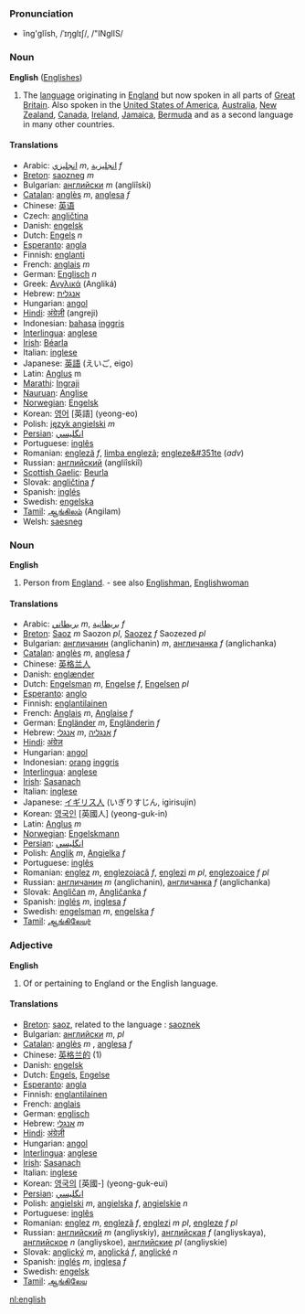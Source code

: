 ===Pronunciation===
*ĭng'glĭsh, /ˈɪŋglɪʃ/, /"INglIS/

===Noun===
'''English''' ([[Englishes]])

# The [[language]] originating in [[w:England|England]] but now spoken in all parts of [[Great Britain]].  Also spoken in the [[United States of America]], [[Australia]], [[New Zealand]], [[Canada]], [[Ireland]], [[Jamaica]], [[Bermuda]] and as a second language in many other countries.

====Translations====
*Arabic: [[انجليزي]] ''m'', [[انجليزية]] ''f''
*[[Breton]]: [[saozneg]] ''m''
*Bulgarian: [[английски]] ''m'' (angli&icirc;ski)
*[[Catalan]]: [[anglès]] ''m'', [[anglesa]] ''f''
*Chinese: [[英语]]
*Czech: [[angličtina]]
*Danish: [[engelsk]]
*Dutch: [[Engels]] ''n''
*[[Esperanto]]: [[angla]]
*Finnish: [[englanti]]
*French: [[anglais]] ''m''
*German: [[Englisch]] ''n''
*Greek: [[Αγγλικά]] (Anglik&aacute;)
*Hebrew: [[אנגלית]]
*Hungarian: [[angol]]
*[[Hindi]]: [[अंग्रेज़ी]] (angreji)
*Indonesian: [[bahasa]] [[inggris]]
*[[Interlingua]]: [[anglese]]
*[[Irish]]: [[Béarla]]
*Italian: [[inglese]]
*Japanese: [[英語]] (えいご, eigo)
*Latin: [[Anglus]] m
*[[Marathi]]: [[Ingraji]] 
*[[Nauruan]]: [[Anglise]]
*[[Norwegian]]: [[Engelsk]]
*Korean: [[영어]] [英語] (yeong-eo)
*Polish: [[język angielski]] ''m''
*[[Persian]]: [[انگليسي]]
*Portuguese: [[inglês]]
*Romanian: [[englezã]] ''f'', [[limba englezã]]; [[engleze&#351te]] (''adv'')
*Russian: [[английский]] (angli&icirc;ski&icirc;)
*[[Scottish Gaelic]]: [[Beurla]]
*Slovak: [[angličtina]] ''f''
*Spanish: [[inglés]]
*Swedish: [[engelska]]
*[[Tamil]]: [[ஆங்கிலம்]] (Angilam)
*Welsh: [[saesneg]]

===Noun===
'''English'''

# Person from [[England]]. - see also [[Englishman]], [[Englishwoman]]

====Translations====
*Arabic: [[بريطاني]] ''m'', [[بريطانية]] ''f''
*[[Breton]]: [[Saoz]] ''m'' Saozon ''pl'', [[Saozez]] ''f'' Saozezed ''pl''
*Bulgarian: [[англичанин]] (anglichanin) ''m'', [[англичанка]] ''f'' (anglichanka)
*[[Catalan]]: [[anglès]] ''m'', [[anglesa]] ''f''
*Chinese: [[英格兰人]]
*Danish: [[englænder]]
*Dutch: [[Engelsman]] ''m'', [[Engelse]] ''f'', [[Engelsen]] ''pl''
*[[Esperanto]]: [[anglo]]
*Finnish: [[englantilainen]]
*French: [[Anglais]] ''m'', [[Anglaise]] ''f''
*German: [[Engländer]] ''m'', [[Engländerin]] ''f''
*Hebrew: [[אנגלי]] ''m'', [[אנגליה]] ''f''
*[[Hindi]]: [[अंग्रेज़]]
*Hungarian: [[angol]]
*Indonesian: [[orang]] [[inggris]]
*[[Interlingua]]: [[anglese]]
*[[Irish]]: [[Sasanach]]
*Italian: [[inglese]]
*Japanese: [[イギリス人]] (いぎりすじん, igirisujin)
*Korean: [[영국인]] [英國人] (yeong-guk-in)
*Latin: [[Anglus]] ''m''
*[[Norwegian]]: [[Engelskmann]]
*[[Persian]]: [[انگليسي]]
*Polish: [[Anglik]] ''m'', [[Angielka]] ''f''
*Portuguese: [[inglês]]
*Romanian: [[englez]] ''m'', [[englezoiacã]] ''f'', [[englezi]] ''m pl'', [[englezoaice]] ''f pl''
*Russian: [[англичанин]] ''m'' (anglichanin), [[англичанка]] ''f'' (anglichanka)
*Slovak: [[Angličan]] ''m'', [[Angličanka]] ''f''
*Spanish: [[inglés]] ''m'', [[inglesa]] ''f''
*Swedish: [[engelsman]] ''m'', [[engelska]] ''f''
*[[Tamil]]: [[ஆங்கிலேயர்]]

===Adjective===
'''English'''

# Of or pertaining to England or the English language.

====Translations====
*[[Breton]]: [[saoz]], related to the language : [[saoznek]]
*Bulgarian: [[английски]] ''m'', ''pl''
*[[Catalan]]: [[anglès]] ''m'' , [[anglesa]] ''f''
*Chinese: [[英格兰的]] (1)
*Danish: [[engelsk]]
*Dutch: [[Engels]], [[Engelse]]
*[[Esperanto]]: [[angla]]
*Finnish: [[englantilainen]]
*French: [[anglais]]
*German: [[englisch]]
*Hebrew: [[אנגלי]] ''m''
*[[Hindi]]: [[अंग्रेज़ी]]
*Hungarian: [[angol]]
*[[Interlingua]]: [[anglese]]
*[[Irish]]: [[Sasanach]]
*Italian: [[inglese]]
*Korean: [[영국의]] [英國-] (yeong-guk-eui)
*[[Persian]]: [[انگليسي]]
*Polish: [[angielski]] ''m'', [[angielska]] ''f'', [[angielskie]] ''n''
*Portuguese: [[inglês]]
*Romanian: [[englez]] ''m'', [[englezã]] ''f'', [[englezi]] ''m pl'', [[engleze]] ''f pl''
*Russian: [[английский]] ''m'' (angliyskiy), [[английская]] ''f'' (angliyskaya), [[английское]] ''n'' (angliyskoe), [[английские]] ''pl'' (angliyskie)
*Slovak: [[anglický]] ''m'', [[anglická]] ''f'', [[anglické]] ''n''
*Spanish: [[inglés]] ''m'', [[inglesa]] ''f''
*Swedish: [[engelsk]]
*[[Tamil]]: [[ஆங்கிலேய]]

[[nl:english]]